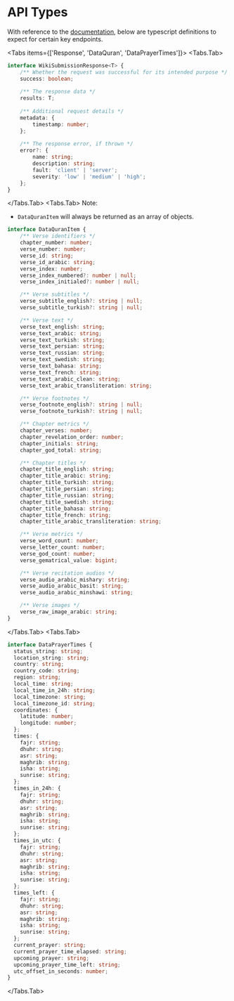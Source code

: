 # API Types

With reference to the [documentation](/developer/api-documentation), below are typescript definitions to expect for certain key endpoints.


<Tabs items={['Response', 'DataQuran', 'DataPrayerTimes']}>
<Tabs.Tab>
```typescript copy
interface WikiSubmissionResponse<T> {
    /** Whether the request was successful for its intended purpose */
    success: boolean;
 
    /** The response data */
    results: T;
 
    /** Additional request details */
    metadata: { 
        timestamp: number;
    };
 
    /** The response error, if thrown */
    error?: {
        name: string;
        description: string;
        fault: 'client' | 'server';
        severity: 'low' | 'medium' | 'high';
    };
}
```
</Tabs.Tab>
<Tabs.Tab>
Note:

* `DataQuranItem` will always be returned as an array of objects.

```typescript copy
interface DataQuranItem {
    /** Verse identifiers */
    chapter_number: number;
    verse_number: number;
    verse_id: string;
    verse_id_arabic: string;
    verse_index: number;
    verse_index_numbered?: number | null;
    verse_index_initialed?: number | null;

    /** Verse subtitles */
    verse_subtitle_english?: string | null;
    verse_subtitle_turkish?: string | null;

    /** Verse text */
    verse_text_english: string;
    verse_text_arabic: string;
    verse_text_turkish: string;
    verse_text_persian: string;
    verse_text_russian: string;
    verse_text_swedish: string;
    verse_text_bahasa: string;
    verse_text_french: string;
    verse_text_arabic_clean: string;
    verse_text_arabic_transliteration: string;

    /** Verse footnotes */
    verse_footnote_english?: string | null;
    verse_footnote_turkish?: string | null;

    /** Chapter metrics */
    chapter_verses: number;
    chapter_revelation_order: number;
    chapter_initials: string;
    chapter_god_total: string;

    /** Chapter titles */
    chapter_title_english: string;
    chapter_title_arabic: string;
    chapter_title_turkish: string;
    chapter_title_persian: string;
    chapter_title_russian: string;
    chapter_title_swedish: string;
    chapter_title_bahasa: string;
    chapter_title_french: string;
    chapter_title_arabic_transliteration: string;

    /** Verse metrics */
    verse_word_count: number;
    verse_letter_count: number;
    verse_god_count: number;
    verse_gematrical_value: bigint;

    /** Verse recitation audios */
    verse_audio_arabic_mishary: string;
    verse_audio_arabic_basit: string;
    verse_audio_arabic_minshawi: string;

    /** Verse images */
    verse_raw_image_arabic: string;
}
```
</Tabs.Tab>
<Tabs.Tab>
```typescript copy
interface DataPrayerTimes {
  status_string: string;
  location_string: string;
  country: string;
  country_code: string;
  region: string;
  local_time: string;
  local_time_in_24h: string;
  local_timezone: string;
  local_timezone_id: string;
  coordinates: {
    latitude: number;
    longitude: number;
  };
  times: {
    fajr: string;
    dhuhr: string;
    asr: string;
    maghrib: string;
    isha: string;
    sunrise: string;
  };
  times_in_24h: {
    fajr: string;
    dhuhr: string;
    asr: string;
    maghrib: string;
    isha: string;
    sunrise: string;
  };
  times_in_utc: {
    fajr: string;
    dhuhr: string;
    asr: string;
    maghrib: string;
    isha: string;
    sunrise: string;
  };
  times_left: {
    fajr: string;
    dhuhr: string;
    asr: string;
    maghrib: string;
    isha: string;
    sunrise: string;
  };
  current_prayer: string;
  current_prayer_time_elapsed: string;
  upcoming_prayer: string;
  upcoming_prayer_time_left: string;
  utc_offset_in_seconds: number;
}
```
</Tabs.Tab>
</Tabs>
